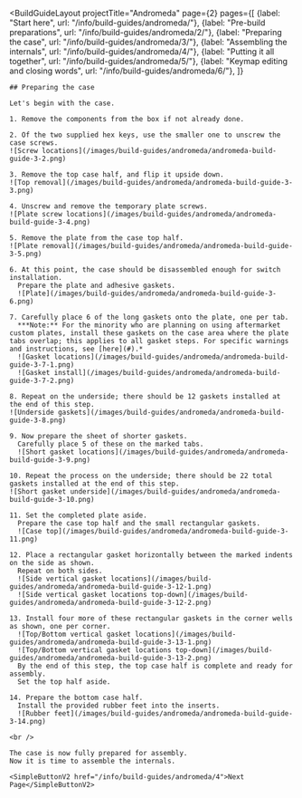 ---
---


<BuildGuideLayout 
	projectTitle="Andromeda"
  page={2}
  pages={[
    {label: "Start here", url: "/info/build-guides/andromeda/"},
    {label: "Pre-build preparations", url: "/info/build-guides/andromeda/2/"},
    {label: "Preparing the case", url: "/info/build-guides/andromeda/3/"},
    {label: "Assembling the internals", url: "/info/build-guides/andromeda/4/"},
    {label: "Putting it all together", url: "/info/build-guides/andromeda/5/"},
    {label: "Keymap editing and closing words", url: "/info/build-guides/andromeda/6/"},
  ]}
>

  <AltMarkdownRenderer>

    ## Preparing the case

    Let's begin with the case.

    1. Remove the components from the box if not already done.

    2. Of the two supplied hex keys, use the smaller one to unscrew the case screws.
    ![Screw locations](/images/build-guides/andromeda/andromeda-build-guide-3-2.png)

    3. Remove the top case half, and flip it upside down.
    ![Top removal](/images/build-guides/andromeda/andromeda-build-guide-3-3.png)

    4. Unscrew and remove the temporary plate screws.
    ![Plate screw locations](/images/build-guides/andromeda/andromeda-build-guide-3-4.png)

    5. Remove the plate from the case top half.
    ![Plate removal](/images/build-guides/andromeda/andromeda-build-guide-3-5.png)

    6. At this point, the case should be disassembled enough for switch installation.  
      Prepare the plate and adhesive gaskets.
      ![Plate](/images/build-guides/andromeda/andromeda-build-guide-3-6.png)

    7. Carefully place 6 of the long gaskets onto the plate, one per tab.  
      ***Note:** For the minority who are planning on using aftermarket custom plates, install these gaskets on the case area where the plate tabs overlap; this applies to all gasket steps. For specific warnings and instructions, see [here](#).*  
      ![Gasket locations](/images/build-guides/andromeda/andromeda-build-guide-3-7-1.png)
      ![Gasket install](/images/build-guides/andromeda/andromeda-build-guide-3-7-2.png)

    8. Repeat on the underside; there should be 12 gaskets installed at the end of this step.
    ![Underside gaskets](/images/build-guides/andromeda/andromeda-build-guide-3-8.png)

    9. Now prepare the sheet of shorter gaskets.  
      Carefully place 5 of these on the marked tabs.
      ![Short gasket locations](/images/build-guides/andromeda/andromeda-build-guide-3-9.png)

    10. Repeat the process on the underside; there should be 22 total gaskets installed at the end of this step.
    ![Short gasket underside](/images/build-guides/andromeda/andromeda-build-guide-3-10.png)

    11. Set the completed plate aside.  
      Prepare the case top half and the small rectangular gaskets.
      ![Case top](/images/build-guides/andromeda/andromeda-build-guide-3-11.png)

    12. Place a rectangular gasket horizontally between the marked indents on the side as shown.  
      Repeat on both sides.  
      ![Side vertical gasket locations](/images/build-guides/andromeda/andromeda-build-guide-3-12-1.png)  
      ![Side vertical gasket locations top-down](/images/build-guides/andromeda/andromeda-build-guide-3-12-2.png)  
      
    13. Install four more of these rectangular gaskets in the corner wells as shown, one per corner.
      ![Top/Bottom vertical gasket locations](/images/build-guides/andromeda/andromeda-build-guide-3-13-1.png)  
      ![Top/Bottom vertical gasket locations top-down](/images/build-guides/andromeda/andromeda-build-guide-3-13-2.png)  
      By the end of this step, the top case half is complete and ready for assembly.  
      Set the top half aside.

    14. Prepare the bottom case half.  
      Install the provided rubber feet into the inserts.
      ![Rubber feet](/images/build-guides/andromeda/andromeda-build-guide-3-14.png)
      
    <br />
    
    The case is now fully prepared for assembly.  
    Now it is time to assemble the internals.

    <SimpleButtonV2 href="/info/build-guides/andromeda/4">Next Page</SimpleButtonV2>
    
    
  </AltMarkdownRenderer>
			
</BuildGuideLayout>


